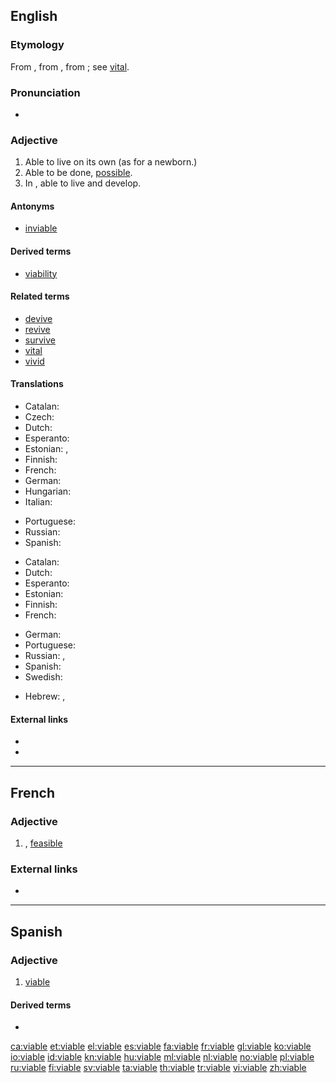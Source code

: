 ==English==

===Etymology===
From {{etyl|fr|en}}, from {{etyl|ML.|en}} {{m|la|*vitabilis||capable of life}}, from {{etyl|la|en}} {{term|vita||life|lang=la}}; see [[vital]].

===Pronunciation===
* {{rhymes|aɪəbəl|lang=en}}

===Adjective===
{{en-adj}}

# Able to live on its own (as for a newborn.)
# Able to be done, [[possible]].
# In {{context|biology|lang=en}}, able to live and develop.

====Antonyms====
* [[inviable]]

====Derived terms====
* [[viability]]

====Related terms====
* [[devive]]
* [[revive]]
* [[survive]]
* [[vital]]
* [[vivid]]

====Translations====
{{trans-top|able to live on its own}}
* Catalan: {{t+|ca|viable}}
* Czech: {{t|cs|životaschopný|m}}
* Dutch: {{t|nl|levensvatbaar}}
* Esperanto: {{t|eo|vivipova}}
* Estonian: {{t|et|eluvõimeline}}, {{t|et|elujõuline}}
* Finnish: {{t|fi|elinkelpoinen}}
* French: {{t+|fr|viable}}
* German: {{t+|de|selbständig}}
* Hungarian: {{t+|hu|életképes}}
* Italian: {{t+|it|vivibile}}
{{trans-mid}}
* Portuguese: {{t+|pt|viável}}
* Russian: {{t+|ru|жизнеспособный}}
* Spanish: {{t+|es|viable}}
{{trans-bottom}}

{{trans-top|possible}}
* Catalan: {{t+|ca|viable}}
* Dutch: {{t+|nl|uitvoerbaar}}
* Esperanto: {{t|eo|farebla}}
* Estonian: {{t|et|elluviidav}}
* Finnish: {{t+|fi|mahdollinen}}
* French: {{t+|fr|viable}}
{{trans-mid}}
* German: {{t+|de|machbar}}
* Portuguese: {{t+|pt|viável}}
* Russian: {{t+|ru|возможный}}, {{t+|ru|осуществимый}}
* Spanish: {{t+|es|viable}}
* Swedish: {{t+|sv|genomförbar}}
{{trans-bottom}}

{{checktrans-top}}
* Hebrew: {{t-check|he|עצמאי|sc=Hebr}}, {{t+check|he|אפשר|sc=Hebr}}
{{trans-bottom}}

====External links====
* {{R:Webster 1913}}
* {{R:Century 1911}}

----

==French==

===Adjective===
{{fr-adj|mf}}

# {{l|en|viable}}, [[feasible]]

===External links===
* {{R:TLFi}}

----

==Spanish==

===Adjective===
{{es-adj}}

# [[#English|viable]]

====Derived terms====
* {{l|es|inviable}}

[[ca:viable]]
[[et:viable]]
[[el:viable]]
[[es:viable]]
[[fa:viable]]
[[fr:viable]]
[[gl:viable]]
[[ko:viable]]
[[io:viable]]
[[id:viable]]
[[kn:viable]]
[[hu:viable]]
[[ml:viable]]
[[nl:viable]]
[[no:viable]]
[[pl:viable]]
[[ru:viable]]
[[fi:viable]]
[[sv:viable]]
[[ta:viable]]
[[th:viable]]
[[tr:viable]]
[[vi:viable]]
[[zh:viable]]
